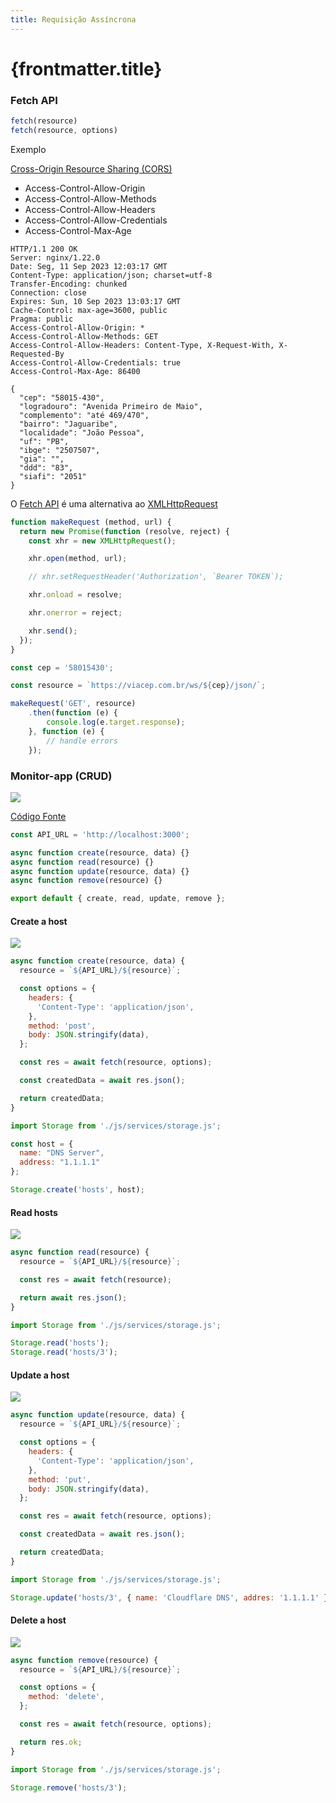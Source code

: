 ```yaml
---
title: Requisição Assíncrona
---
```



# {frontmatter.title}

### Fetch API

```js
fetch(resource)
fetch(resource, options)
```

Exemplo

<CodePreview src="/codes/w3c/fetch-api/via-cep/index.js" />

[Cross-Origin Resource Sharing (CORS)](https://developer.mozilla.org/en-US/docs/Web/HTTP/CORS)

- Access-Control-Allow-Origin
- Access-Control-Allow-Methods
- Access-Control-Allow-Headers
- Access-Control-Allow-Credentials
- Access-Control-Max-Age

```http
HTTP/1.1 200 OK
Server: nginx/1.22.0
Date: Seg, 11 Sep 2023 12:03:17 GMT
Content-Type: application/json; charset=utf-8
Transfer-Encoding: chunked
Connection: close
Expires: Sun, 10 Sep 2023 13:03:17 GMT
Cache-Control: max-age=3600, public
Pragma: public
Access-Control-Allow-Origin: *
Access-Control-Allow-Methods: GET
Access-Control-Allow-Headers: Content-Type, X-Request-With, X-Requested-By
Access-Control-Allow-Credentials: true
Access-Control-Max-Age: 86400

{
  "cep": "58015-430",
  "logradouro": "Avenida Primeiro de Maio",
  "complemento": "até 469/470",
  "bairro": "Jaguaribe",
  "localidade": "João Pessoa",
  "uf": "PB",
  "ibge": "2507507",
  "gia": "",
  "ddd": "83",
  "siafi": "2051"
}
```

O [Fetch API](https://developer.mozilla.org/en-US/docs/Web/API/Fetch_API) é uma alternativa ao [XMLHttpRequest](https://developer.mozilla.org/en-US/docs/Web/API/XMLHttpRequest)

```js
function makeRequest (method, url) {
  return new Promise(function (resolve, reject) {
    const xhr = new XMLHttpRequest();

    xhr.open(method, url);

    // xhr.setRequestHeader('Authorization', `Bearer TOKEN`);

    xhr.onload = resolve;

    xhr.onerror = reject;

    xhr.send();
  });
}

const cep = '58015430';

const resource = `https://viacep.com.br/ws/${cep}/json/`;

makeRequest('GET', resource)
    .then(function (e) {
        console.log(e.target.response);
    }, function (e) {
        // handle errors
    });
```

### Monitor-app (CRUD)

![](/dw/imgs/w3c/fetch-api/monitor-app-crud.png)

[Código Fonte](https://github.com/ifpb/dw/tree/main/public/codes/w3c/fetch-api/monitor-app/)

<CodeTree src="/codes/w3c/fetch-api/monitor-app/" />

```js title="/codes/w3c/fetch-api/monitor-app/js/service/storage.js"
const API_URL = 'http://localhost:3000';

async function create(resource, data) {}
async function read(resource) {}
async function update(resource, data) {}
async function remove(resource) {}

export default { create, read, update, remove };
```

#### Create a host

![](/dw/imgs/api/rest/host-api-post.png)

```js title="/codes/w3c/fetch-api/monitor-app/js/service/storage.js"
async function create(resource, data) {
  resource = `${API_URL}/${resource}`;

  const options = {
    headers: {
      'Content-Type': 'application/json',
    },
    method: 'post',
    body: JSON.stringify(data),
  };

  const res = await fetch(resource, options);

  const createdData = await res.json();

  return createdData;
}
```

```js
import Storage from './js/services/storage.js';

const host = {
  name: "DNS Server",
  address: "1.1.1.1"
};

Storage.create('hosts', host);
```

#### Read hosts

![](/dw/imgs/api/rest/host-api-get.png)

```js title="/codes/w3c/fetch-api/monitor-app/js/service/storage.js"
async function read(resource) {
  resource = `${API_URL}/${resource}`;

  const res = await fetch(resource);

  return await res.json();
}
```

```js
import Storage from './js/services/storage.js';

Storage.read('hosts');
Storage.read('hosts/3');
```

#### Update a host

![](/dw/imgs/api/rest/host-api-put.png)

```js title="/codes/w3c/fetch-api/monitor-app/js/service/storage.js"
async function update(resource, data) {
  resource = `${API_URL}/${resource}`;

  const options = {
    headers: {
      'Content-Type': 'application/json',
    },
    method: 'put',
    body: JSON.stringify(data),
  };

  const res = await fetch(resource, options);

  const createdData = await res.json();

  return createdData;
}
```

```js
import Storage from './js/services/storage.js';

Storage.update('hosts/3', { name: 'Cloudflare DNS', addres: '1.1.1.1' });
```

#### Delete a host

![](/dw/imgs/api/rest/host-api-delete.png)

```js title="/codes/w3c/fetch-api/monitor-app/js/service/storage.js"
async function remove(resource) {
  resource = `${API_URL}/${resource}`;

  const options = {
    method: 'delete',
  };

  const res = await fetch(resource, options);

  return res.ok;
}
```

```js
import Storage from './js/services/storage.js';

Storage.remove('hosts/3');
```
